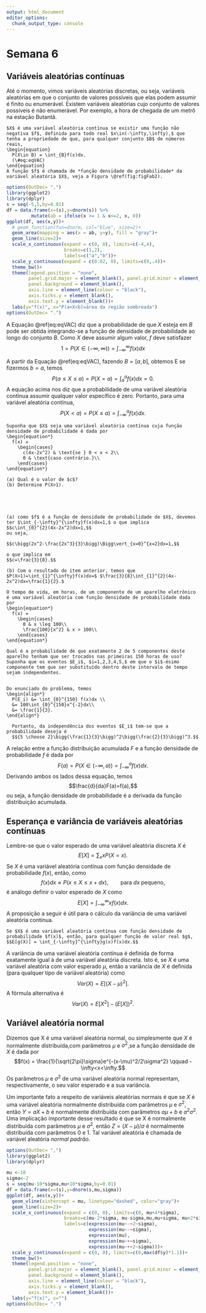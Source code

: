 ```yaml
---
output: html_document
editor_options: 
  chunk_output_type: console
---
```

# Semana 6 {#sem6}

## Variáveis aleatórias contínuas
Até o momento, vimos variáveis aleatórias discretas, ou seja, variáveis aleatórias em que o conjunto de valores possíveis que elas podem assumir é finito ou enumerável.
Existem variáveis aleatórias cujo conjunto de valores possíveis é não enumerável.
Por exemplo, a hora de chegada de um metrô na estação Butantã.

```definition
$X$ é uma variável aleatória contínua se existir uma função não negativa $f$, definida para todo real $x\in(-\infty,\infty),$ que tenha a propriedade de que, para qualquer conjunto $B$ de números reais,
\begin{equation}
  P(X\in B) = \int_{B}f(x)dx.
  (\#eq:eqVAC)
\end{equation}
A função $f$ é chamada de *função densidade de probabilidade* da variável aleatória $X$, veja a Figura \@ref(fig:figFab2).
```



```r
options(OutDec= ",")
library(ggplot2)
library(dplyr)
s = seq(-5,5,by=0.01)
df = data.frame(x=(s),y=dnorm(s)) %>% 
         mutate(ab = ifelse(x >= 1 & x<=2, x, 0))
ggplot(df, aes(x,y))+
  # geom_function(fun=dnorm, col="blue", size=2)+
  geom_area(mapping = aes(x = ab, y=y), fill = "gray")+
  geom_line(size=2)+
  scale_x_continuous(expand = c(0, 0), limits=c(-4,4), 
                     breaks=c(1,2),
                     labels=c("a","b"))+
  scale_y_continuous(expand = c(0.02, 0), limits=c(0,.4))+
  theme_bw()+
  theme(legend.position = "none",
        panel.grid.major = element_blank(), panel.grid.minor = element_blank(),
        panel.background = element_blank(), 
        axis.line = element_line(colour = "black"),
        axis.ticks.y = element_blank(),
        axis.text.y = element_blank())+
  labs(y="f(x)", x="P(a<X<b)=área da região sombreada")
options(OutDec= ".")
```

A Equação \@ref(eq:eqVAC) diz que a probabilidade de que $X$ esteja em $B$ pode ser obtida integrando-se a função de densidade de probabilidade ao longo do conjunto $B$.
Como $X$ deve assumir algum valor, $f$ deve satisfazer
$$1=P\big(X\in(-\infty,\infty)\big)=\int_{-\infty}^{\infty}f(x)dx$$

A partir da Equação \@ref(eq:eqVAC), fazendo $B=[a,b]$, obtemos
\begin{equation}
  P(a\leq X\leq b) = \int_{a}^{b}f(x)dx.
  (\#eq:eqVACab)
\end{equation}
E se fizermos $b=a$, temos
$$P(a\leq X\leq a) = P(X=a) = \int_{a}^{a}f(x)dx = 0.$$
A equação acima nos diz que a probabilidade de uma variável aleatória contínua assumir qualquer valor específico é zero.
Portanto, para uma variável aleatória contínua,
$$P(X<a)=P(X\leq a) = \int_{-\infty}^{a}f(x)dx.$$

```example
Suponha que $X$ seja uma variável aleatória contínua cuja função densidade de probabilidade é dada por 
\begin{equation*}
  f(x) =
    \begin{cases}
      c(4x-2x^2) & \text{se } 0 < x < 2\\
      0 & \text{caso contrário.}\\
    \end{cases}       
\end{equation*}
 
(a) Qual é o valor de $c$?
(b) Determine P(X>1).
      
      
      
      
```

```solution
(a) como $f$ é a função de densidade de probabilidade de $X$, devemos ter $\int_{-\infty}^{\infty}f(x)dx=1,$ o que implica
$$c\int_{0}^{2}(4x-2x^2)dx=1,$$
ou seja,

$$c\bigg(2x^2-\frac{2x^3}{3}\bigg)\Bigg\vert_{x=0}^{x=2}dx=1,$$
        
o que implica em
$$c=\frac{3}{8}.$$
        
(b) Com o resultado do item anterior, temos que $P(X>1)=\int_{1}^{\infty}f(x)dx=$ $\frac{3}{8}\int_{1}^{2}(4x-2x^2)dx=\frac{1}{2}.$
```


```example
O tempo de vida, em horas, de um componente de um aparelho eletrônico é uma variável aleatória com função densidade de probabilidade dada por
\begin{equation*}
  f(x) =
    \begin{cases}
      0 & x \leq 100\\
      \frac{100}{x^2} & x > 100\\
    \end{cases}       
\end{equation*}

Qual é a probabilidade de que exatamente 2 de 5 componentes deste aparelho tenham que ser trocados nas primeiras 150 horas de uso?
Suponha que os eventos $E_i$, $i=1,2,3,4,5,$ em que o $i$-ésimo componente tem que ser substituído dentro deste intervalo de tempo sejam independentes.
      
```

```solution
Do enunciado do problema, temos
\begin{align*}
  P(E_i) &= \int_{0}^{150} f(x)dx \\
  &= 100\int_{0}^{150}x^{-2}dx\\
  &= \frac{1}{3}.
\end{align*}

  Portanto, da independência dos eventos $E_i$ tem-se que a probabilidade deseja é 
  $${5 \choose 2}\bigg(\frac{1}{3}\bigg)^2\bigg(\frac{2}{3}\bigg)^3.$$
```

A relação entre a função distribuição acumulada $F$ e a função densidade de probabilidade $f$ é dada por
$$F(a) = P(X\in(-\infty,a))=\int_{-\infty}^{a}f(x)dx.$$
Derivando ambos os lados dessa equação, temos
$$\frac{d}{da}F(a)=f(a),$$
ou seja, a função densidade de probabilidade é a derivada da função distribuição acumulada.

## Esperança e variância de variáveis aleatórias contínuas

Lembre-se que o valor esperado de uma variável aleatória discreta $X$ é
$$E[X] = \sum_x xP(X=x).$$
Se $X$ é uma variável aleatória contínua com função densidade de probabilidade $f(x),$ então, como 
$$f(x)dx  \approx P(x\leq X \leq x+dx), \qquad \text{para } dx \text{ pequeno,}$$
é análogo definir o valor esperado de $X$ como
$$E[X] = \int_{-\infty}^{\infty}xf(x)dx.$$
A proposição a seguir é útil para o cálculo da variância de uma variável aleatória contínua.

```proposition
Se $X$ é uma variável aleatória contínua com função densidade de probabilidade $f(x)$, então, para qualquer função de valor real $g$,
$$E[g(X)] = \int_{-\infty}^{\infty}g(x)f(x)dx.$$
```

A variância de uma variável aleatória contínua é definida de forma exatamente igual à de uma variável aleatória discreta. 
Isto é, se $X$ é uma variável aleatória com valor esperado $\mu$, então a variância de $X$ é definida (para qualquer tipo de variável aleatória) como
$$Var(X)= E[(X-\mu)^2].$$
A fórmula alternativa é
$$Var(X) = E[X^2]-(E[X])^2.$$

## Variável aleatória normal

Dizemos que X é uma variável aleatória normal, ou simplesmente que $X$ é normalmente distribuída,com parâmetros $\mu$ e $\sigma^2$,se a função densidade de $X$ é dada por
$$f(x) = \frac{1}{\sqrt{2\pi}\sigma}e^{-(x-\mu)^2/2\sigma^2} \qquad -\infty<x<\infty.$$
Os parâmetros $\mu$ e $\sigma^2$ de uma variável aleatória normal representam, respectivamente, o seu valor esperado e a sua variância.

Um importante fato a respeito de variáveis aleatórias normais é que se $X$ é
uma variável aleatória normalmente distribuída com parâmetros $\mu$ e $\sigma^2$, então $Y = aX + b$ é normalmente distribuída com parâmetros $a\mu+b$ e $a^2\sigma^2.$
Uma implicação importante desse resultado é que se X é normalmente distribuída com parâmetros $\mu$ e $\sigma^2$, então $Z = (X-\mu)/\sigma$ é normalmente distribuída com parâmetros $0$ e $1$. 
Tal variável aleatória é chamada de variável aleatória *normal padrão*.

```r
options(OutDec= ",")
library(ggplot2)
library(dplyr)

mu <-10
sigma<-2
s = seq(mu-10*sigma,mu+10*sigma,by=0.01)
df = data.frame(x=(s),y=dnorm(s,mu,sigma))
ggplot(df, aes(x,y))+
  geom_vline(xintercept = mu, linetype="dashed", color="gray")+
  geom_line(size=2)+
  scale_x_continuous(expand = c(0, 0), limits=c(0, mu+4*sigma),
                     breaks=c(mu-2*sigma, mu-sigma,mu,mu+sigma, mu+2*sigma),
                     labels=c(expression(mu~-~2~sigma),
                              expression(mu~-~sigma),
                              expression(mu),
                              expression(mu~+~sigma),
                              expression(mu~+~2~sigma)))+
  scale_y_continuous(expand = c(0, 0), limits=c(0,max(df$y)*1.1))+
  theme_bw()+
  theme(legend.position = "none",
        panel.grid.major = element_blank(), panel.grid.minor = element_blank(),
        panel.background = element_blank(), 
        axis.line = element_line(colour = "black"),
        axis.ticks.y = element_blank(),
        axis.text.y = element_blank())+
  labs(y="f(x)", x="")
options(OutDec= ".")
```
